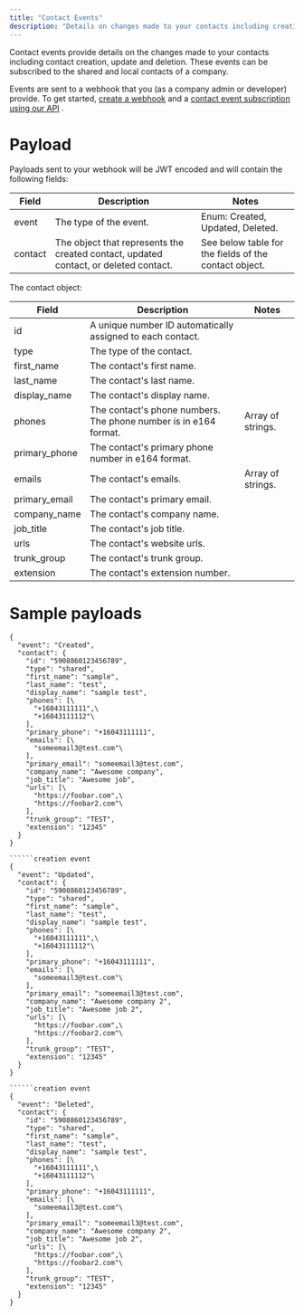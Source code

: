 ```yaml
---
title: "Contact Events"
description: "Details on changes made to your contacts including creation, update, and deletion"
---
```

Contact events provide details on the changes made to your contacts including contact creation, update and deletion. These events can be subscribed to the shared and local contacts of a company.

Events are sent to a webhook that you (as a company admin or developer) provide. To get started, [create a webhook](/reference/webhookscreate)
 and a [contact event subscription using our API](/reference/webhook_contact_event_subscriptioncreate)
.

# Payload

Payloads sent to your webhook will be JWT encoded and will contain the following fields:

| Field | Description | Notes |
| --- | --- | --- |
| event | The type of the event. | Enum: Created, Updated, Deleted. |
| contact | The object that represents the created contact, updated contact, or deleted contact. | See below table for the fields of the contact object. |

The contact object:

| Field | Description | Notes |
| --- | --- | --- |
| id  | A unique number ID automatically assigned to each contact. |     |
| type | The type of the contact. |     |
| first\_name | The contact's first name. |     |
| last\_name | The contact's last name. |     |
| display\_name | The contact's display name. |     |
| phones | The contact's phone numbers. The phone number is in e164 format. | Array of strings. |
| primary\_phone | The contact's primary phone number in e164 format. |     |
| emails | The contact's emails. | Array of strings. |
| primary\_email | The contact's primary email. |     |
| company\_name | The contact's company name. |     |
| job\_title | The contact's job title. |     |
| urls | The contact's website urls. |     |
| trunk\_group | The contact's trunk group. |     |
| extension | The contact's extension number. |     |

# Sample payloads

```creation event
{
  "event": "Created",
  "contact": {
    "id": "5908860123456789",
    "type": "shared",
    "first_name": "sample",
    "last_name": "test",
    "display_name": "sample test",
    "phones": [\
      "+16043111111",\
      "+16043111112"\
    ],
    "primary_phone": "+16043111111",
    "emails": [\
      "someemail3@test.com"\
    ],
    "primary_email": "someemail3@test.com",
    "company_name": "Awesome company",
    "job_title": "Awesome job",
    "urls": [\
      "https://foobar.com",\
      "https://foobar2.com"\
    ],
    "trunk_group": "TEST",
    "extension": "12345"
  }
}

``````creation event
{
  "event": "Updated",
  "contact": {
    "id": "5908860123456789",
    "type": "shared",
    "first_name": "sample",
    "last_name": "test",
    "display_name": "sample test",
    "phones": [\
      "+16043111111",\
      "+16043111112"\
    ],
    "primary_phone": "+16043111111",
    "emails": [\
      "someemail3@test.com"\
    ],
    "primary_email": "someemail3@test.com",
    "company_name": "Awesome company 2",
    "job_title": "Awesome job 2",
    "urls": [\
      "https://foobar.com",\
      "https://foobar2.com"\
    ],
    "trunk_group": "TEST",
    "extension": "12345"
  }
}

``````creation event
{
  "event": "Deleted",
  "contact": {
    "id": "5908860123456789",
    "type": "shared",
    "first_name": "sample",
    "last_name": "test",
    "display_name": "sample test",
    "phones": [\
      "+16043111111",\
      "+16043111112"\
    ],
    "primary_phone": "+16043111111",
    "emails": [\
      "someemail3@test.com"\
    ],
    "primary_email": "someemail3@test.com",
    "company_name": "Awesome company 2",
    "job_title": "Awesome job 2",
    "urls": [\
      "https://foobar.com",\
      "https://foobar2.com"\
    ],
    "trunk_group": "TEST",
    "extension": "12345"
  }
}

```